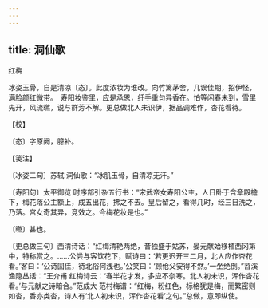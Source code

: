 ```yaml
---
---
---
```

title: 洞仙歌
---



红梅





冰姿玉骨，自是清凉〔态〕。此度浓妆为谁改。向竹篱茅舍，几误佳期，招伊怪，满脸颜红微带。　寿阳妆鉴里，应是承恩，纤手重匀异香在。怕等闲春未到，雪里先开，风流㬠，说与群芳不解。更总做北人未识伊，据品调难作，杏花看待。





【校】


〔态〕字原阙，臆补。





【笺注】


〔冰姿二句〕苏轼 洞仙歌：“冰肌玉骨，自清凉无汗。”

〔寿阳句〕太平御览 时序部引杂五行书：“宋武帝女寿阳公主，人日卧于含章殿檐下，梅花落公主额上，成五出花，拂之不去。皇后留之，看得几时，经三日洗之，乃落。宫女奇其异，竞效之。今梅花妆是也。”

〔㬠〕甚也。

〔更总做三句〕西清诗话：“红梅清艳两绝，昔独盛于姑苏，晏元献始移植西冈第中，特称赏之。……公尝与客饮花下，赋诗曰：‘若更迟开三二月，北人应作杏花看。’客曰：‘公诗固佳，待北俗何浅也。’公笑曰：‘顾伧父安得不然。’一坐绝倒。”苕溪渔隐丛话：“王介甫 红梅诗云：‘春半花才发，多应不奈寒。北人初未识，浑作杏花看。’与元献之诗暗合。”范成大 范村梅谱：“红梅，粉红色，标格犹是梅，而繁密则如杏，香亦类杏，诗人有‘北人初未识，浑作杏花看’之句。”总做，意即纵使。